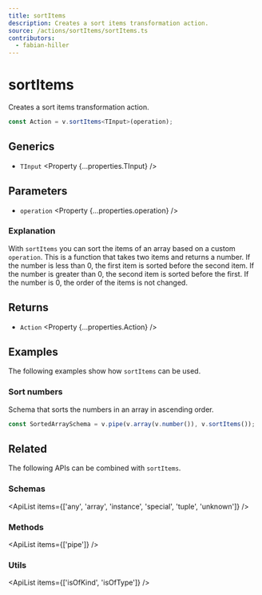```yaml
---
title: sortItems
description: Creates a sort items transformation action.
source: /actions/sortItems/sortItems.ts
contributors:
  - fabian-hiller
---
```



# sortItems

Creates a sort items transformation action.

```ts
const Action = v.sortItems<TInput>(operation);
```

## Generics

- `TInput` <Property {...properties.TInput} />

## Parameters

- `operation` <Property {...properties.operation} />

### Explanation

With `sortItems` you can sort the items of an array based on a custom `operation`. This is a function that takes two items and returns a number. If the number is less than 0, the first item is sorted before the second item. If the number is greater than 0, the second item is sorted before the first. If the number is 0, the order of the items is not changed.

## Returns

- `Action` <Property {...properties.Action} />

## Examples

The following examples show how `sortItems` can be used.

### Sort numbers

Schema that sorts the numbers in an array in ascending order.

```ts
const SortedArraySchema = v.pipe(v.array(v.number()), v.sortItems());
```

## Related

The following APIs can be combined with `sortItems`.

### Schemas

<ApiList items={['any', 'array', 'instance', 'special', 'tuple', 'unknown']} />

### Methods

<ApiList items={['pipe']} />

### Utils

<ApiList items={['isOfKind', 'isOfType']} />

